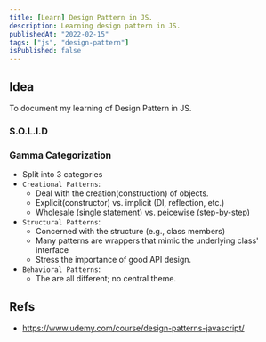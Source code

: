```yaml
---
title: [Learn] Design Pattern in JS.
description: Learning design pattern in JS.
publishedAt: "2022-02-15"
tags: ["js", "design-pattern"]
isPublished: false
---
```


## Idea
To document my learning of Design Pattern in JS.

### S.O.L.I.D

### Gamma Categorization

- Split into 3 categories
- `Creational Patterns`:
  - Deal with the creation(construction) of objects.
  - Explicit(constructor) vs. implicit (DI, reflection, etc.)
  - Wholesale (single statement) vs. peicewise (step-by-step)
- `Structural Patterns`:
  - Concerned with the structure (e.g., class members)
  - Many patterns are wrappers that mimic the underlying class' interface
  - Stress the importance of good API design.
- `Behavioral Patterns`: 
  - The are all different; no central theme.

## Refs

- https://www.udemy.com/course/design-patterns-javascript/
